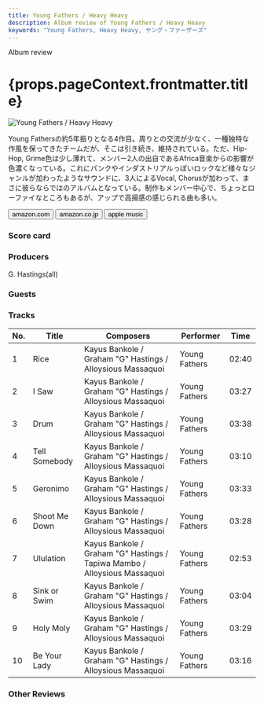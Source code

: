 ```yaml
---
title: Young Fathers / Heavy Heavy
description: Album review of Young Fathers / Heavy Heavy
keywords: "Young Fathers, Heavy Heavy, ヤング・ファーザーズ"
---
```






<p className="largeP">Album review</p>
<h1 className="h1--no--margin">{props.pageContext.frontmatter.title}</h1>

<Row  className="image-card-group">
	<Column colMd={3} colLg={4} noGutterMdLeft="">
       <ImageCard>

![Young Fathers / Heavy Heavy](../../images/cd/youngfathers3L.jpg)

</ImageCard>
	</Column>
	<Column colMd={4} colLg={8} noGutterMdLeft="">
		<p>
		Young Fathersの約5年振りとなる4作目。周りとの交流が少なく、一種独特な作風を保ってきたチームだが、そこは引き続き、維持されている。ただ、Hip-Hop, Grime色は少し薄れて、メンバー2人の出自であるAfrica音楽からの影響が色濃くなっている。これにパンクやインダストリアルっぽいロックなど様々なジャンルが加わったようなサウンドに、3人によるVocal, Chorusが加わって、まさに彼らならではのアルバムとなっている。制作もメンバー中心で、ちょっとローファイなところもあるが、アップで高揚感の感じられる曲も多い。
		</p>
		<div>
		  <Button className="button-right-mergin"  href="https://amzn.to/48gxhNR" renderIcon={ArrowUpRight} size='sm' kind='primary'>
  	    amazon.com
  	  </Button>
		  <Button className="button-right-mergin"  href="https://amzn.to/48j1r32" renderIcon={ArrowUpRight} size='sm' kind='secondary'>
  	    amazon.co.jp
  	  </Button>
			<Button className="button-right-mergin"  href="https://apple.co/3GFPNUa" renderIcon={ArrowUpRight} size='sm' kind='tertiary'>
  	    apple music
  	  </Button>
			<AdvJS2/>
		</div>
		</Column>
</Row>
<Row >
	<Column colMd={4} colLg={4} noGutterMdLeft="">
		<div>
  		<h3>Score card</h3>
			<SliderJS1 value="5" />
  		<SliderJS2 value="2" />
			<SliderJS3 value="1" />
  		<SliderJS4 value="8" />
		</div>
	</Column>
	<Column colMd={8} colLg={8} noGutterMdLeft="">
		<div>
			<h3>Producers</h3>
			<p>
				G. Hastings(all)
			</p>
			<h3>Guests</h3>
			<p>
			</p>
		</div>
	</Column>
</Row>

<h3>Tracks</h3>

| No. | Title         | Composers                                                                 | Performer     | Time  |
| --- | ------------- | ------------------------------------------------------------------------- | ------------- | ----- |
| 1   | Rice          | Kayus Bankole / Graham "G" Hastings / Alloysious Massaquoi                | Young Fathers | 02:40 |
| 2   | I Saw         | Kayus Bankole / Graham "G" Hastings / Alloysious Massaquoi                | Young Fathers | 03:27 |
| 3   | Drum          | Kayus Bankole / Graham "G" Hastings / Alloysious Massaquoi                | Young Fathers | 03:38 |
| 4   | Tell Somebody | Kayus Bankole / Graham "G" Hastings / Alloysious Massaquoi                | Young Fathers | 03:10 |
| 5   | Geronimo      | Kayus Bankole / Graham "G" Hastings / Alloysious Massaquoi                | Young Fathers | 03:33 |
| 6   | Shoot Me Down | Kayus Bankole / Graham "G" Hastings / Alloysious Massaquoi                | Young Fathers | 03:28 |
| 7   | Ululation     | Kayus Bankole / Graham "G" Hastings / Tapiwa Mambo / Alloysious Massaquoi | Young Fathers | 02:53 |
| 8   | Sink or Swim  | Kayus Bankole / Graham "G" Hastings / Alloysious Massaquoi                | Young Fathers | 03:04 |
| 9   | Holy Moly     | Kayus Bankole / Graham "G" Hastings / Alloysious Massaquoi                | Young Fathers | 03:29 |
| 10  | Be Your Lady  | Kayus Bankole / Graham "G" Hastings / Alloysious Massaquoi                | Young Fathers | 03:16 |

<h3>Other Reviews</h3>

<Row>
  <Column colMd={3} colLg={3} noGutterMdLeft>
    <Review1 />
  </Column>
</Row>

<AdvJS3 />

